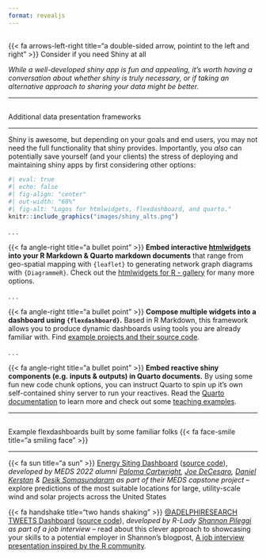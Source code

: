 ```yaml
---
format: revealjs
---
```


##  {#do-you-need-shiny data-menu-title="~~~ Shiny Alternatives ~~~" background="#053660"}

<div class="page-center vertical-center">
<p class="custom-subtitle bottombr">{{< fa arrows-left-right title="a double-sided arrow, pointint to the left and right" >}} Consider if you need Shiny at all</p>
<p class="caption-text">*While a well-developed shiny app is fun and appealing, it's worth having a conversation about whether shiny is truly necessary, or if taking an alternative approach to sharing your data might be better.*</p>
</div>

---

##  {#shiny-alternatives data-menu-title="Other options"}

[Additional data presentation frameworks]{.slide-title2}

<hr>

<p class="body-text-s">Shiny is awesome, but depending on your goals and end users, you may not need the full functionality that shiny provides. Importantly, you *also* can potentially save yourself (and your clients) the stress of deploying and maintaining shiny apps by first considering other options:</p>

```r
#| eval: true
#| echo: false
#| fig-align: "center"
#| out-width: "60%"
#| fig-alt: "Logos for htmlwidgets, flexdashboard, and quarto."
knitr::include_graphics("images/shiny_alts.png")
```

. . . 

<p class="body-text-s topbr">[{{< fa angle-right title="a bullet point" >}}]{.teal-text} **Embed interactive [htmlwidgets](https://www.htmlwidgets.org/) into your R Markdown & Quarto markdown documents** that range from geo-spatial mapping with `{leaflet}` to generating network graph diagrams with `{DiagrammeR}`. Check out the [htmlwidgets for R - gallery](http://gallery.htmlwidgets.org/) for many more options.</p>

. . . 

<p class="body-text-s topbr">[{{< fa angle-right title="a bullet point" >}}]{.teal-text} **Compose multiple widgets into a dashboard using `{flexdashboard}`.** Based in R Markdown, this framework allows you to produce dynamic dashboards using tools you are already familiar with. Find [example projects and their source code](https://pkgs.rstudio.com/flexdashboard/articles/examples.html).</p>

. . . 

<p class="body-text-s topbr">[{{< fa angle-right title="a bullet point" >}}]{.teal-text} **Embed reactive shiny components (e.g. inputs & outputs) in Quarto documents.** By using some fun new code chunk options, you can instruct Quarto to spin up it's own self-contained shiny server to run your reactives. Read the [Quarto documentation](https://quarto.org/docs/interactive/shiny/) to learn more and check out some [teaching examples](https://quarto.org/docs/interactive/shiny/#examples).</p>

---

##  {#flexdashboard-examples data-menu-title="Examples of flexdashboards"}

[Example flexdashboards built by some familiar folks {{< fa face-smile title="a smiling face" >}}]{.slide-title}

<hr>

<p class="body-text-s topbr">[{{< fa sun title="a sun" >}}]{.teal-text} [Energy Siting Dashboard](https://energysiting.github.io/energysiting-dashboard/) ([source code](https://github.com/energysiting/energysiting-dashboard)), *developed by MEDS 2022 alumni [Paloma Cartwright](https://palomacartwright.github.io/), [Joe DeCesaro](https://joedecesaro.github.io/), [Daniel Kerstan](https://www.linkedin.com/in/daniel-kerstan-5b162321b/) & [Desik Somasundaram](https://www.linkedin.com/in/desik-somasundaram-902a8a120/) as part of their MEDS capstone project* -- explore predictions of the most suitable locations for large, utility-scale wind and solar projects across the United States</p>

<p class="body-text-s topbr">[{{< fa handshake title="two hands shaking" >}}]{.teal-text} [@ADELPHIRESEARCH TWEETS Dashboard](https://spileggi.shinyapps.io/Pileggi_presentation_shiny/) ([source code](https://github.com/shannonpileggi/Adelphi-tweets)), *developed by R-Lady [Shannon Pileggi](https://www.pipinghotdata.com/index.html) as part of a job interview* -- read about this clever approach to showcasing your skills to a potential employer in Shannon's blogpost, [A job interview presentation inspired by the R community](https://www.pipinghotdata.com/posts/2020-08-30-a-job-interview-presentation-inspired-by-the-r-community/).</p>
 
